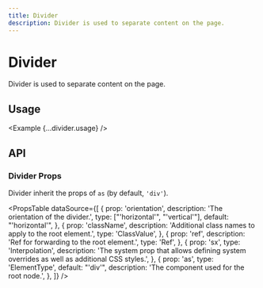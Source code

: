 ```yaml
---
title: Divider
description: Divider is used to separate content on the page.
---
```



# Divider

Divider is used to separate content on the page.

<ComponentLinks component='divider' />

## Usage

<Example {...divider.usage} />

## API

### Divider Props

Divider inherit the props of `as` (by default, `'div'`).

<PropsTable
  dataSource={[
    {
      prop: 'orientation',
      description: 'The orientation of the divider.',
      type: ["'horizontal'", "'vertical'"],
      default: "'horizontal'",
    },
    {
      prop: 'className',
      description: 'Additional class names to apply to the root element.',
      type: 'ClassValue',
    },
    {
      prop: 'ref',
      description: 'Ref for forwarding to the root element.',
      type: 'Ref',
    },
    {
      prop: 'sx',
      type: 'Interpolation',
      description:
        'The system prop that allows defining system overrides as well as additional CSS styles.',
    },
    {
      prop: 'as',
      type: 'ElementType',
      default: "'div'",
      description: 'The component used for the root node.',
    },
  ]}
/>
